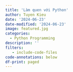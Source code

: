 ```yaml
---
title: 'Làm quen với Python'
author: Tuyen Kieu
date: '2024-06-23'
date-modified: '2024-06-23'
image: featured.jpg
categories:
  - Python Programming
description: ''
filters:
   - include-code-files
code-annotations: below
df-print: paged
---
```

